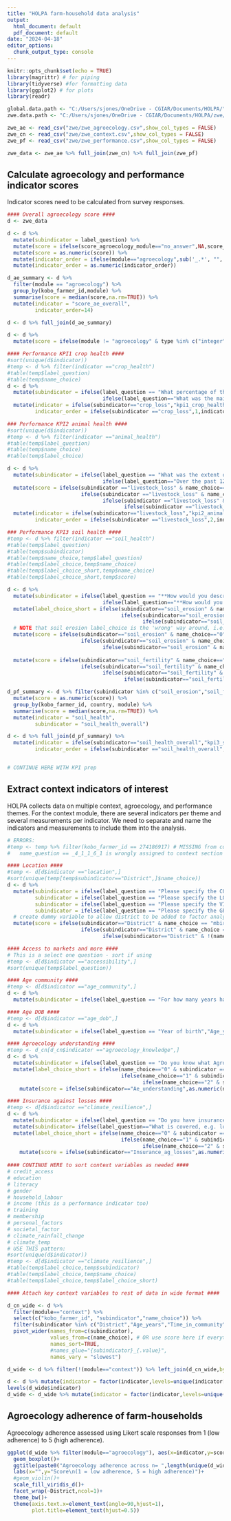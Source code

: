 ```yaml
---
title: "HOLPA farm-household data analysis"
output:
  html_document: default
  pdf_document: default
date: "2024-04-18"
editor_options: 
  chunk_output_type: console
---
```


```r
knitr::opts_chunk$set(echo = TRUE)
library(magrittr) # for piping
library(tidyverse) #for formatting data
library(ggplot2) # for plots
library(readr)

global.data.path <- "C:/Users/sjones/OneDrive - CGIAR/Documents/HOLPA/"
zwe.data.path <- "C:/Users/sjones/OneDrive - CGIAR/Documents/HOLPA/zwe/"

zwe_ae <- read_csv("zwe/zwe_agroecology.csv",show_col_types = FALSE)
zwe_cn <- read_csv("zwe/zwe_context.csv",show_col_types = FALSE)
zwe_pf <- read_csv("zwe/zwe_performance.csv",show_col_types = FALSE)

zwe_data <- zwe_ae %>% full_join(zwe_cn) %>% full_join(zwe_pf)

```
## Calculate agroecology and performance indicator scores
Indicator scores need to be calculated from survey responses.

```r
#### Overall agroecology score ####
d <- zwe_data

d <- d %>%
  mutate(subindicator = label_question) %>%
  mutate(score = ifelse(score_agroecology_module=="no_answer",NA,score_agroecology_module)) %>%
  mutate(score = as.numeric(score)) %>% 
  mutate(indicator_order = ifelse(module=="agroecology",sub('_.*', "", indicator),NA)) %>%
  mutate(indicator_order = as.numeric(indicator_order))

d_ae_summary <- d %>%
  filter(module == "agroecology") %>%
  group_by(kobo_farmer_id,module) %>%
  summarise(score = median(score,na.rm=TRUE)) %>%
  mutate(indicator = "score_ae_overall",
         indicator_order=14)

d <- d %>% full_join(d_ae_summary) 

d <- d %>% 
  mutate(score = ifelse(module != "agroecology" & type %in% c("integer","decimal"),as.numeric(name_choice),score))

#### Performance KPI1 crop health ####
#sort(unique(d$indicator))
#temp <- d %>% filter(indicator =="crop_health")
#table(temp$label_question)
#table(temp$name_choice)
d <- d %>% 
  mutate(subindicator = ifelse(label_question == "What percentage of the total crop production was lost or damaged in the last 12 months [add country meaning]","crop_loss",
                               ifelse(label_question=="What was the main cause of crop loss or damage?","crop_loss_cause",subindicator))) %>%
  mutate(indicator = ifelse(subindicator=="crop_loss","kpi1_crop_health",indicator),
         indicator_order = ifelse(subindicator =="crop_loss",1,indicator_order))

### Performance KPI2 animal health ####
#sort(unique(d$indicator))
#temp <- d %>% filter(indicator =="animal_health")
#table(temp$label_question)
#table(temp$name_choice)
#table(temp$label_choice)

d <- d %>% 
  mutate(subindicator = ifelse(label_question == "What was the extent of injury, illness or death of livestock due to diseases in the last 12 months","livestock_loss",
                               ifelse(label_question=="Over the past 12 months [add country meaning], how did you manage livestock diseases","livestock_disease_management",subindicator))) %>%
  mutate(score = ifelse(subindicator =="livestock_loss" & name_choice=="0",5,
                        ifelse(subindicator =="livestock_loss" & name_choice=="1",3.66,
                               ifelse(subindicator =="livestock_loss" & name_choice=="2",2.33,
                                      ifelse(subindicator =="livestock_loss" & name_choice=="3",1,score))))) %>%
  mutate(indicator = ifelse(subindicator=="livestock_loss","kpi2_animal_health",indicator),
         indicator_order = ifelse(subindicator =="livestock_loss",2,indicator_order))

### Performance KPI3 soil health ####
#temp <- d %>% filter(indicator =="soil_health")
#table(temp$label_question)
#table(temp$subindicator)
#table(temp$name_choice,temp$label_question)
#table(temp$label_choice,temp$name_choice)
#table(temp$label_choice_short,temp$name_choice)
#table(temp$label_choice_short,temp$score)

d <- d %>% 
  mutate(subindicator = ifelse(label_question == "**How would you describe the fertility of your soil on your farmland?**","soil_fertility",
                               ifelse(label_question=="**How would you describe the level of soil erosion problem on your farmland?**","soil_erosion",subindicator))) %>%
  mutate(label_choice_short = ifelse(subindicator=="soil_erosion" & name_choice=="0","No erosion",
                                     ifelse(subindicator=="soil_erosion" & name_choice=="1","Minor erosion",
                                            ifelse(subindicator=="soil_erosion" & name_choice=="2","Major erosion",label_choice)))) %>%
  # NOTE that soil erosion label_choice is the 'wrong' way around, i.e. lower scores are better         
  mutate(score = ifelse(subindicator=="soil_erosion" & name_choice=="0",5,
                        ifelse(subindicator=="soil_erosion" & name_choice=="1",3,
                               ifelse(subindicator=="soil_erosion" & name_choice=="2",1,score)))) %>%
  
  mutate(score = ifelse(subindicator=="soil_fertility" & name_choice=="0",1,
                        ifelse(subindicator=="soil_fertility" & name_choice=="1",2.33,
                               ifelse(subindicator=="soil_fertility" & name_choice=="2",3.66,
                                      ifelse(subindicator=="soil_fertility" & name_choice=="3",5,score)))))

d_pf_summary <- d %>% filter(subindicator %in% c("soil_erosion","soil_fertility")) %>%
  mutate(score = as.numeric(score)) %>%
  group_by(kobo_farmer_id, country, module) %>%
  summarise(score = median(score,na.rm=TRUE)) %>%
  mutate(indicator = "soil_health",
         subindicator = "soil_health_overall")

d <- d %>% full_join(d_pf_summary) %>%
  mutate(indicator = ifelse(subindicator=="soil_health_overall","kpi3_soil_health",indicator),
         indicator_order = ifelse(subindicator =="soil_health_overall",3,indicator_order))


# CONTINUE HERE WITH KPI prep
```

## Extract context indicators of interest 

HOLPA collects data on multiple context, agroecology, and performance themes. For the context module, there are several indicators per theme and several measurements per indicator. We need to separate and name the indicators and measurements to include them into the analysis.

```r

# ERRORS:
#temp <- temp %>% filter(kobo_farmer_id == 274186917) # MISSING from context (no district information)
# 	name_question == _4_1_1_6_1 is wrongly assigned to context section

#### Location ####
#temp <- d[d$indicator =="location",] 
#sort(unique(temp[temp$subindicator=="District",]$name_choice))
d <- d %>% 
  mutate(subindicator = ifelse(label_question == "Please specify the COUNTRY","Country",subindicator),
         subindicator = ifelse(label_question == "Please specify the LOCALITY or DISTRICT","District",subindicator),
         subindicator = ifelse(label_question == "Please specify the VILLAGE","Village",subindicator),
         subindicator = ifelse(label_question == "Please specify the GPS point","GPS",subindicator)) %>%
  # create dummy variable to allow district to be added to factor analysis
  mutate(score = ifelse(subindicator=="District" & name_choice == "mbire",1,
                        ifelse(subindicator=="District" & name_choice == "murehwa",2,
                               ifelse(subindicator=="District" & !(name_choice %in% c("mbire", "murehwa")),NA,score))))

#### Access to markets and more ####
# This is a select one question - sort if using
#temp <- d[d$indicator =="accessibility",] 
#sort(unique(temp$label_question))

#### Age community ####
#temp <- d[d$indicator =="age_community",] 
d <- d %>%
  mutate(subindicator = ifelse(label_question == "For how many years have you lived in this community?","Time_in_community",subindicator))

#### Age DOB ####
#temp <- d[d$indicator =="age_dob",] 
d <- d %>%
  mutate(subindicator = ifelse(label_question == "Year of birth","Age_years",subindicator))

#### Agroecology understanding ####
#temp <- d_cn[d_cn$indicator =="agroecology_knowledge",] 
d <- d %>%
  mutate(subindicator = ifelse(label_question == "Do you know what Agroecology means?","Ae_understanding",subindicator)) %>%
  mutate(label_choice_short = ifelse(name_choice=="0" & subindicator == "Ae_understanding","No",
                                     ifelse(name_choice=="1" & subindicator == "Ae_understanding","Some",
                                            ifelse(name_choice=="2" & subindicator == "Ae_understanding","Yes",label_choice_short)))) %>%
    mutate(score = ifelse(subindicator=="Ae_understanding",as.numeric(name_choice),score)) 

#### Insurance against losses ####
#temp <- d[d$indicator =="climate_resilience",] 
d <- d %>%
  mutate(subindicator = ifelse(label_question == "Do you have insurance against agricultural losses?","Insurance_ag_losses",subindicator)) %>%
  mutate(subindicator= ifelse(label_question=="What is covered, e.g. losses to crops/livestock/buildings from weather events, pest outbreaks, market shocks?","Insurance_ag_losses_detail",subindicator)) %>%
  mutate(label_choice_short = ifelse(name_choice=="0" & subindicator == "Insurance_ag_losses","No",
                                     ifelse(name_choice=="1" & subindicator == "Insurance_ag_losses","Some",
                                            ifelse(name_choice=="2" & subindicator == "Insurance_ag_losses","Yes",label_choice_short)))) %>%
    mutate(score = ifelse(subindicator=="Insurance_ag_losses",as.numeric(name_choice),score))
           
#### CONTINUE HERE to sort context variables as needed ####
# credit_access
# education
# literacy
# gender
# household_labour
# income (this is a performance indicator too)
# training
# membership
# personal_factors
# societal_factor
# climate_rainfall_change
# climate_temp
# USE THIS pattern:
#sort(unique(d$indicator))
#temp <- d[d$indicator =="climate_resilience",] 
#table(temp$label_choice,temp$subindicator)
#table(temp$label_choice,temp$name_choice)
#table(temp$label_choice,temp$label_choice_short)

#### Attach key context variables to rest of data in wide format ####

d_cn_wide <- d %>%
  filter(module=="context") %>%
  select(c("kobo_farmer_id", "subindicator","name_choice")) %>%
  filter(subindicator %in% c("District","Age_years","Time_in_community","Ae_understanding", "Insurance_ag_losses"))  %>% 
  pivot_wider(names_from=c(subindicator),
              values_from=c(name_choice), # OR use score here if everything needs to be numeric
              names_sort=TRUE,
              #names_glue="{subindicator}_{.value}",
              names_vary = "slowest")

d_wide <- d %>% filter(!(module=="context")) %>% left_join(d_cn_wide,by="kobo_farmer_id",relationship="many-to-many") 

d <- d %>% mutate(indicator = factor(indicator,levels=unique(indicator[order(indicator_order)])))
levels(d_wide$indicator)
d_wide <- d_wide %>% mutate(indicator = factor(indicator,levels=unique(indicator[order(indicator_order)])))

```


## Agroecology adherence of farm-households

Agroecology adherence assessed using Likert scale responses from 1 (low adherence) to 5 (high adherence).

```r

ggplot(d_wide %>% filter(module=="agroecology"), aes(x=indicator,y=score,fill=indicator))+
  geom_boxplot()+
  ggtitle(paste0("Agroecology adherence across n= ",length(unique(d_wide$kobo_farmer_id))," farm-households"))+
  labs(x="",y="Score\n(1 = low adherence, 5 = high adherence)")+
  #geom_violin()+
  scale_fill_viridis_d()+
  facet_wrap(~District,ncol=1)+
  theme_bw()+
  theme(axis.text.x=element_text(angle=90,hjust=1),
        plot.title=element_text(hjust=0.5))


```


